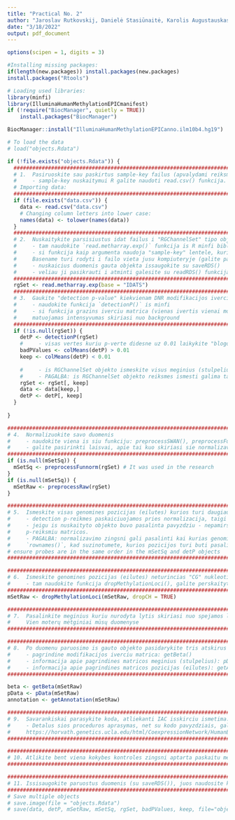 ```yaml
---
title: "Practical No. 2"
author: "Jaroslav Rutkovskij, Danielė Stasiūnaitė, Karolis Augustauskas (JDK)"
date: "3/18/2022"
output: pdf_document
---
```

```r
options(scipen = 1, digits = 3)

#Installing missing packages:
if(length(new.packages)) install.packages(new.packages)
install.packages("Rtools")

# Loading used libraries:
library(minfi)
library(IlluminaHumanMethylationEPICmanifest)
if (!require("BiocManager", quietly = TRUE))
    install.packages("BiocManager")

BiocManager::install("IlluminaHumanMethylationEPICanno.ilm10b4.hg19")
```

```r
# To load the data
# load("objects.Rdata")
```

```r
if (!file.exists("objects.Rdata")) {
  ################################################################################################
  # 1.  Pasiruoskite sau paskirtus sample-key failus (apvalydami reiksmes, panasiai kaip aptareme paskaitu metu)
  #     - sample-key nuskaitymui R galite naudoti read.csv() funkcija.
  # Importing data:
  ################################################################################################
  if (file.exists("data.csv")) {
    data <- read.csv("data.csv")
    # Changing column letters into lower case:
    names(data) <- tolower(names(data))
  }
  ################################################################################################
  # 2.  Nuskaitykite parsisiustus idat failus i "RGChannelSet" tipo objekta
  #     - tam naudokite `read.metharray.exp()` funkcija is R minfi bibliotekos
  #     - si funkcija kaip argumenta naudoja "sample-key" lentele, kurioje stulpelis
  #     Basename turi rodyti i failo vieta jusu kompiuteryje (galite paskaityti sios funkcijos help()).
  #     - nuskaicius duomenis gauta objekta issaugokite su saveRDS()
  #     - veliau ji pasikrauti i atminti galesite su readRDS() funkcija
  ################################################################################################
  rgSet <- read.metharray.exp(base = "IDATS")
  ################################################################################################
  # 3.  Gaukite "detection p-value" kiekvienam DNR modifikacijos iverciui
  #     - naudokite funkcija `detectionP()` is minfi
  #     - si funkcija grazins iverciu matrica (vienas ivertis vienai modifikacijos reiksmei) parodanti ar
  #     matuojamas intensyvumas skiriasi nuo background
  ################################################################################################
  if (!is.null(rgSet)) {
    detP <- detectionP(rgSet)
    #     - visas vertes kuriu p-verte didesne uz 0.01 laikykite "blogomis"
    badPValues <- colMeans(detP) > 0.01
    keep <- colMeans(detP) < 0.01
    
    #     - is RGChannelSet objekto ismeskite visus meginius (stulpelius) kurie turi daugiau nei 1% "blogu" detection p reiksmiu.
    #     - PAGALBA: is RGChannelSet objekto reiksmes ismesti galima taip, kaip ir is matricos: `myData[,-1]` - ismestu pirma megini (stulpeli)
    rgSet <- rgSet[, keep]
    data <- data[keep,]
    detP <- detP[, keep]
  }
  
}
```

```r
####################################################################################################
# 4.  Normalizuokite savo duomenis
#     - naudokite viena is siu funkciju: preprocessSWAN(), preprocessFunnorm() or preproccessIllumina() is "minfi" bibliotekos.
#     - galite pasirinkti laisvai, apie tai kuo skiriasi sie normalizavimo budai galite pasiskaityti siu funkciju help() dokumentacijoje.
####################################################################################################
if (is.null(mSetSq)) {
  mSetSq <- preprocessFunnorm(rgSet) # It was used in the research
}
if (is.null(mSetSq)) {
  mSetRaw <- preprocessRaw(rgSet)
}

####################################################################################################
# 5.  Ismeskite visas genomines pozicijas (eilutes) kurios turi daugiau nei 1% "blogu" detection p reiksmiu
#     - detection p-reikmes paskaiciuojamos pries normalizacija, taigi naudokite pries tai paskaiciuota p-reiksmiu matrica.
#     - jeigu is nuskaityto objekto buvo pasalinta pavyzdziu - nepamirskiti pries atliekant si zingsni ju pasalinti ir is detection
#     p-reiksmiu matricos.
#     - PAGALBA: normalizavimo zingsni gali pasalinti kai kurias genomines pozicijas (eilutes) is nuskaityto objekto, todel naudokite
#     `rownames()`, kad suzinotumete, kurios pozicijos turi buti pasalintos.
# ensure probes are in the same order in the mSetSq and detP objects
####################################################################################################

####################################################################################################
# 6.  Ismeskite genomines pozicijas (eilutes) neturincias "CG" nukleotidu poros (CH) arba esancias salia DNR polimorfizmu
#     - tam naudokite funkcija dropMethylationLoci(), galite perskaityti jos help().
####################################################################################################
mSetRaw <- dropMethylationLoci(mSetRaw, dropCH = TRUE)

####################################################################################################
# 7.  Pasalinkite meginius kuriu nurodyta lytis skiriasi nuo spejamos lyties (spejimus galite gauti su funkcija getSex()).
#     Vien moterų mėtginiai mūsų duomenyse
####################################################################################################

####################################################################################################
# 8.  Po duomenu paruosimo is gauto objekto pasidarykite tris atskirus objektus:
#     - pagrindine modifikacijos iverciu matrica: getBeta()
#     - informacija apie pagrindines matricos meginius (stulpelius): pData()
#     - informacija apie pagrindines matricos pozicijas (eilutes): getAnnotation()
####################################################################################################

beta <- getBeta(mSetRaw)
pData <- pData(mSetRaw)
annotation <- getAnnotation(mSetRaw)

####################################################################################################
# 9.  Savarankiskai parasykite koda, atliekanti IAC isskirciu ismetima.
#     - Detalus sios proceduros aprasymas, net su kodo pavyzdziais, gali buti rastas cia:
#     https://horvath.genetics.ucla.edu/html/CoexpressionNetwork/HumanBrainTranscriptome/Identification%20and%20Removal%20of%20Outlier%20Samples.pdf)
####################################################################################################

####################################################################################################
# 10. Atlikite bent viena kokybes kontroles zingsni aptarta paskaitu metu, arba susigalvota savo paties (zinoma galite atlikti ir daugiau nei viena).
####################################################################################################

####################################################################################################
# 11. Issisaugokite paruostus duomenis (su saveRDS()), juos naudosite kitose uzduotyse
####################################################################################################
# Save multiple objects
# save.image(file = "objects.Rdata")
# save(data, detP, mSetRaw, mSetSq, rgSet, badPValues, keep, file="objects.Rdata")
```
